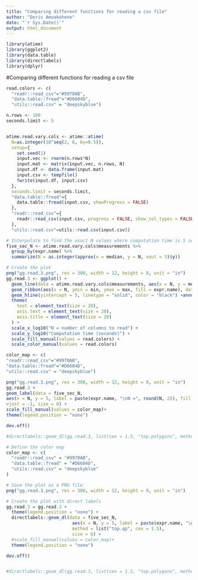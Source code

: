 ```yaml
---
title: "Comparing different functions for reading a csv file"
author: "Doris Amoakohene"
date: "`r Sys.Date()`"
output: html_document
---
```



```r
library(atime)
library(ggplot2)
library(data.table)
library(directlabels)
library(dplyr)
```



#Comparing different functions for reading a csv file



```r
read.colors <- c(
  "readr::read_csv"="#9970AB",
  "data.table::fread"="#D6604D",
  "utils::read.csv" = "deepskyblue")

n.rows <- 100
seconds.limit <- 5


atime.read.vary.cols <- atime::atime(
  N=as.integer(10^seq(2, 6, by=0.5)),
  setup={
    set.seed(1)
    input.vec <- rnorm(n.rows*N)
    input.mat <- matrix(input.vec, n.rows, N)
    input.df <- data.frame(input.mat)
    input.csv <- tempfile()
    fwrite(input.df, input.csv)
  },
  seconds.limit = seconds.limit,
  "data.table::fread"={
    data.table::fread(input.csv, showProgress = FALSE)
  },
  "readr::read_csv"={
    readr::read_csv(input.csv, progress = FALSE, show_col_types = FALSE, lazy=TRUE)
  },
  "utils::read.csv"=utils::read.csv(input.csv))
```


```r
# Interpolate to find the exact N values where computation time is 5 seconds and convert to integers
five_sec_N <- atime.read.vary.cols$measurements %>%
  group_by(expr.name) %>%
  summarize(N = as.integer(approx(x = median, y = N, xout = 5)$y))

# Create the plot
png("gg.read.3.png", res = 300, width = 12, height = 8, unit = "in")
gg.read.3 <- ggplot() +
  geom_line(data = atime.read.vary.cols$measurements, aes(x = N, y = median, color = expr.name, group = expr.name)) +
  geom_ribbon(aes(x = N, ymin = min, ymax = max, fill = expr.name), data = atime.read.vary.cols$measurements, alpha = 0.5) +
  geom_hline(yintercept = 5, linetype = "solid", color = "black") +annotate("text", x = 10^2, y = 5, label = "seconds = 5", color = "black", size = 7, vjust = 1, hjust = 0.2) +
  theme(
    text = element_text(size = 20),
    axis.text = element_text(size = 20),
    axis.title = element_text(size = 20)
  ) +
  scale_x_log10("N = number of columns to read") +
  scale_y_log10("Computation time (seconds)") +
  scale_fill_manual(values = read.colors) +
  scale_color_manual(values = read.colors)
```

```r
color_map <- c(
"readr::read_csv"="#9970AB",
"data.table::fread"="#D6604D",
"utils::read.csv" = "deepskyblue")

png("gg.read.3.png", res = 300, width = 12, height = 9, unit = "in")
gg.read.3 +
geom_label(data = five_sec_N,
aes(x = N, y = 5, label = paste(expr.name, "\nN =", round(N, 2)), fill = expr.name),
vjust = -1, size = 6) +
scale_fill_manual(values = color_map)+
theme(legend.position = "none")

dev.off()

#directlabels::geom_dl(gg.read.3, list(cex = 1.5, "top.polygons", method = "smart.grid"))


```



```r
# Define the color map
color_map <- c(
  "readr::read_csv" = "#9970AB",
  "data.table::fread" = "#D6604D",
  "utils::read.csv" = "deepskyblue"
)

# Save the plot as a PNG file
png("gg.read.3.png", res = 300, width = 12, height = 9, unit = "in")

# Create the plot with direct labels
gg.read.3 = gg.read.3 +
  theme(legend.position = "none") +
  directlabels::geom_dl(data = five_sec_N,
                         aes(x = N, y = 5, label = paste(expr.name, "\nN =", round(N, 2))),
                         method = list("top.qp", cex = 1.5), 
                         size = 6) +
  #scale_fill_manual(values = color_map)+
  theme(legend.position = "none")

dev.off()


#directlabels::geom_dl(gg.read.3, list(cex = 1.5, "top.polygons", method = "smart.grid"))
```

